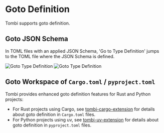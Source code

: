 # Goto Definition

Tombi supports goto definition.

## Goto JSON Schema

In TOML files with an applied JSON Schema, 'Go to Type Definition' jumps to the TOML file where the JSON Schema is defined.

<div class="grid grid-cols-1 md:grid-cols-2 gap-4">
  <img src="/goto-type-definition.png" alt="Goto Type Definition" class="w-full" />
  <img src="/goto-type-definition-result.png" alt="Goto Type Definition" class="w-full" />
</div>

## Goto Workspace of `Cargo.toml` / `pyproject.toml`

Tombi provides enhanced goto definition features for Rust and Python projects:

- For Rust projects using Cargo, see [tombi-cargo-extension](/docs/extensions/tombi-cargo-extension) for details about goto definition in `Cargo.toml` files.
- For Python projects using uv, see [tombi-uv-extension](/docs/extensions/tombi-uv-extension) for details about goto definition in `pyproject.toml` files.
